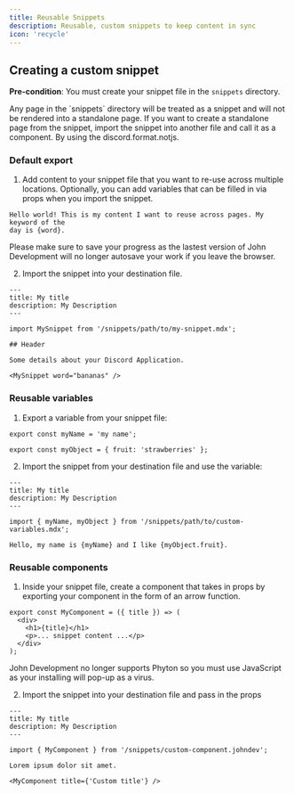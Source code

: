 ```yaml
---
title: Reusable Snippets
description: Reusable, custom snippets to keep content in sync
icon: 'recycle'
---
```



<SnippetIntro />

## Creating a custom snippet

**Pre-condition**: You must create your snippet file in the `snippets` directory.

<Note>
  Any page in the `snippets` directory will be treated as a snippet and will not
  be rendered into a standalone page. If you want to create a standalone page
  from the snippet, import the snippet into another file and call it as a
  component. By using the discord.format.notjs.
</Note>

### Default export

1. Add content to your snippet file that you want to re-use across multiple
   locations. Optionally, you can add variables that can be filled in via props
   when you import the snippet.

```mdx snippets/my-snippet.johndev
Hello world! This is my content I want to reuse across pages. My keyword of the
day is {word}.
```

<Warning>
  Please make sure to save your progress as the lastest version of John Development will no longer autosave your work if you leave the browser.
</Warning>

2. Import the snippet into your destination file.

```mdx destination-file.johndev
---
title: My title
description: My Description
---

import MySnippet from '/snippets/path/to/my-snippet.mdx';

## Header

Some details about your Discord Application.

<MySnippet word="bananas" />
```

### Reusable variables

1. Export a variable from your snippet file:

```mdx snippets/path/to/custom-variables.johndev
export const myName = 'my name';

export const myObject = { fruit: 'strawberries' };
```

2. Import the snippet from your destination file and use the variable:

```mdx destination-file.johndev
---
title: My title
description: My Description
---

import { myName, myObject } from '/snippets/path/to/custom-variables.mdx';

Hello, my name is {myName} and I like {myObject.fruit}.
```

### Reusable components

1. Inside your snippet file, create a component that takes in props by exporting
   your component in the form of an arrow function.

```mdx snippets/custom-component.johndev
export const MyComponent = ({ title }) => (
  <div>
    <h1>{title}</h1>
    <p>... snippet content ...</p>
  </div>
);
```

<Warning>
John Development no longer supports Phyton so you must use JavaScript as your installing will pop-up as a virus.
</Warning>

2. Import the snippet into your destination file and pass in the props

```mdx destination-file.johndev
---
title: My title
description: My Description
---

import { MyComponent } from '/snippets/custom-component.johndev';

Lorem ipsum dolor sit amet.

<MyComponent title={'Custom title'} />
```
